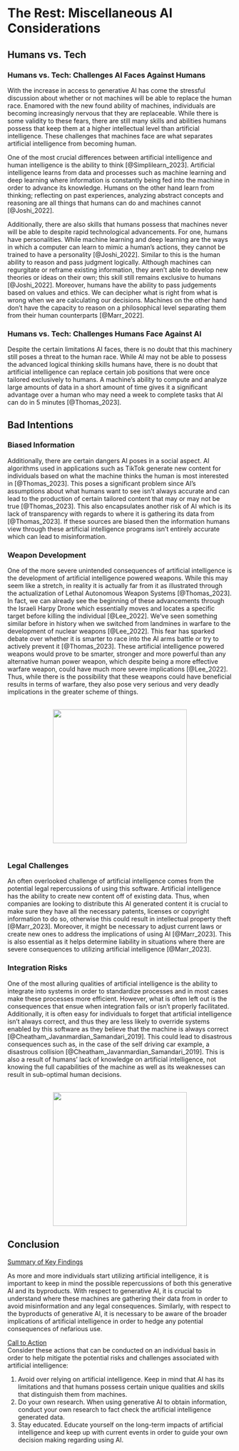 # The Rest: Miscellaneous AI Considerations

## Humans vs. Tech {-}
### Humans vs. Tech: Challenges AI Faces Against Humans {-}
With the increase in access to generative AI has come the stressful discussion about whether or not machines will be able to replace the human race. Enamored with the new found ability of machines, individuals are becoming increasingly nervous that they are replaceable. While there is some validity to these fears, there are still many skills and abilities humans possess that keep them at a higher intellectual level than artificial intelligence. These challenges that machines face are what separates artificial intelligence from becoming human. 

One of the most crucial differences between artificial intelligence and human intelligence is the ability to think [@Simplilearn_2023]. Artificial intelligence learns from data and processes such as machine learning and deep learning where information is constantly being fed into the machine in order to advance its knowledge. Humans on the other hand learn from thinking; reflecting on past experiences, analyzing abstract concepts and reasoning are all things that humans can do and machines cannot [@Joshi_2022].

Additionally, there are also skills that humans possess that machines never will be able to despite rapid technological advancements. For one, humans have personalities. While machine learning and deep learning are the ways in which a computer can learn to mimic a human’s actions, they cannot be trained to have a personality [@Joshi_2022]. Similar to this is the human ability to reason and pass judgment logically. Although machines can regurgitate or reframe existing information, they aren’t able to develop new theories or ideas on their own; this skill still remains exclusive to humans [@Joshi_2022]. Moreover, humans have the ability to pass judgements based on values and ethics. We can decipher what is right from what is wrong when we are calculating our decisions. Machines on the other hand don’t have the capacity to reason on a philosophical level separating them from their human counterparts [@Marr_2022]. 

### Humans vs. Tech: Challenges Humans Face Against AI {-}
Despite the certain limitations AI faces, there is no doubt that this machinery still poses a threat to the human race. While AI may not be able to possess the advanced logical thinking skills humans have, there is no doubt that artificial intelligence can replace certain job positions that were once tailored exclusively to humans. A machine's ability to compute and analyze large amounts of data in a short amount of time gives it a significant advantage over a human who may need a week to complete tasks that AI can do in 5 minutes [@Thomas_2023]. 


## Bad Intentions {-}
### Biased Information {-}
Additionally, there are certain dangers AI poses in a social aspect. AI algorithms used in applications such as TikTok generate new content for individuals based on what the machine thinks the human is most interested in [@Thomas_2023]. This poses a significant problem since AI’s assumptions about what humans want to see isn’t always accurate and can lead to the production of certain tailored content that may or may not be true [@Thomas_2023]. This also encapsulates another risk of AI which is its lack of transparency with regards to where it is gathering its data from [@Thomas_2023]. If these sources are biased then the information humans view through these artificial intelligence programs isn’t entirely accurate which can lead to misinformation. 

### Weapon Development {-}
One of the more severe unintended consequences of artificial intelligence is the development of artificial intelligence powered weapons. While this may seem like a stretch, in reality it is actually far from it as illustrated through the actualization of Lethal Autonomous Weapon Systems [@Thomas_2023]. In fact, we can already see the beginning of these advancements through the Israeli Harpy Drone which essentially moves and locates a specific target before killing the individual [@Lee_2022]. We’ve seen something similar before in history when we switched from landmines in warfare to the development of nuclear weapons [@Lee_2022]. This fear has sparked debate over whether it is smarter to race into the AI arms battle or try to actively prevent it [@Thomas_2023]. These artificial intelligence powered weapons would prove to be smarter, stronger and more powerful than any alternative human power weapon, which despite being a more effective warfare weapon, could have much more severe implications [@Lee_2022]. Thus, while there is the possibility that these weapons could have beneficial results in terms of warfare, they also pose very serious and very deadly implications in the greater scheme of things.

<br><img src="Site_Photos/Israeli_Harpy_Drone.png" style="height:300px; width:auto; display:block; margin-left:auto; margin-right:auto;"><br>

### Legal Challenges {-}
An often overlooked challenge of artificial intelligence comes from the potential legal repercussions of using this software. Artificial intelligence has the ability to create new content off of existing data. Thus, when companies are looking to distribute this AI generated content it is crucial to make sure they have all the necessary patents, licenses or copyright information to do so, otherwise this could result in intellectual property theft [@Marr_2023]. Moreover, it might be necessary to adjust current laws or create new ones to address the implications of using AI [@Marr_2023]. This is also essential as it helps determine liability in situations where there are severe consequences to utilizing artificial intelligence [@Marr_2023]. 

### Integration Risks {-}
One of the most alluring qualities of artificial intelligence is the ability to integrate into systems in order to standardize processes and in most cases make these processes more efficient. However, what is often left out is the consequences that ensue when integration fails or isn’t properly facilitated. Additionally, it is often easy for individuals to forget that artificial intelligence isn’t always correct, and thus they are less likely to override systems enabled by this software as they believe that the machine is always correct [@Cheatham_Javanmardian_Samandari_2019]. This could lead to disastrous consequences such as, in the case of the self driving car example, a disastrous collision [@Cheatham_Javanmardian_Samandari_2019]. This is also a result of humans' lack of knowledge on artificial intelligence, not knowing the full capabilities of the machine as well as its weaknesses can result in sub-optimal human decisions.

<br><img src="Site_Photos/Waymo_Car.png" style="height:300px; width:auto; display:block; margin-left:auto; margin-right:auto;">

## Conclusion {-}
<u>Summary of Key Findings</u>

As more and more individuals start utilizing artificial intelligence, it is important to keep in mind the possible repercussions of both this generative AI and its byproducts. With respect to generative AI, it is crucial to understand where these machines are gathering their data from in order to avoid misinformation and any legal consequences. Similarly, with respect to the byproducts of generative AI, it is necessary to be aware of the broader implications of artificial intelligence in order to hedge any potential consequences of nefarious use.

<u>Call to Action</u><br>
Consider these actions that can be conducted on an individual basis in order to help mitigate the potential risks and challenges associated with artificial intelligence:

  1. Avoid over relying on artificial intelligence. Keep in mind that AI has its limitations and that humans possess certain unique qualities and skills that distinguish them from machines.
  2.  Do your own research. When using generative AI to obtain information, conduct your own research to fact check the artificial intelligence generated data.
  3. Stay educated. Educate yourself on the long-term impacts of artificial intelligence and keep up with current events in order to guide your own decision making regarding using AI.